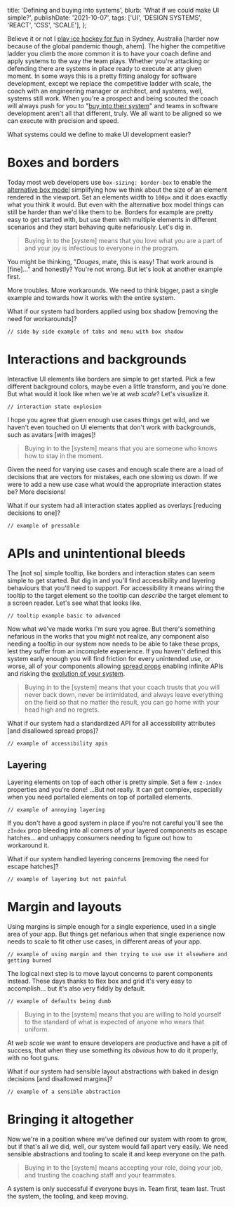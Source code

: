 
  title: 'Defining and buying into systems',
  blurb: 'What if we could make UI simple?',
  publishDate: '2021-10-07',
  tags: ['UI', 'DESIGN SYSTEMS', 'REACT', 'CSS', 'SCALE'],
};

Believe it or not I [play ice hockey for fun](https://twitter.com/itsdouges/status/1371743285903912960) in Sydney,
Australia [harder now because of the global pandemic though, ahem].
The higher the competitive ladder you climb the more common it is to have your coach define and apply systems to the way the team plays.
Whether you're attacking or defending there are systems in place ready to execute at any given moment.
In some ways this is a pretty fitting analogy for software development,
except we replace the competitive ladder with scale,
the coach with an engineering manager or architect,
and systems,
well,
systems still work.
When you're a prospect and being scouted the coach will always push for you to "[buy into their system](https://www.ncsasports.org/blog/2014/07/28/buy-program/)" and teams in software development aren't all that different,
truly.
We all want to be aligned so we can execute with precision and speed.

What systems could we define to make UI development easier?

# Boxes and borders

Today most web developers use `box-sizing: border-box` to enable the [alternative box model](https://developer.mozilla.org/en-US/docs/Learn/CSS/Building_blocks/The_box_model#the_alternative_css_box_model) simplifying how we think about the size of an element rendered in the viewport.
Set an elements width to `100px` and it does exactly what you think it would.
But even with the alternative box model things can still be harder than we'd like them to be.
Borders for example are pretty easy to get started with,
but use them with multiple elements in different scenarios and they start behaving quite nefariously.
Let's dig in.

<BorderMenu />

> Buying in to the [system] means that you love what you are a part of and your joy is infectious to everyone in the program.

You might be thinking,
"_Douges_,
mate,
this is easy!
That work around is [fine]…" and honestly?
You're not wrong.
But let's look at another example first.

<BorderTabs />

More troubles.
More workarounds.
We need to think bigger,
past a single example and towards how it works with the entire system.

What if our system had borders applied using box shadow [removing the need for workarounds]?

```
// side by side example of tabs and menu with box shadow
```

# Interactions and backgrounds

Interactive UI elements like borders are simple to get started.
Pick a few different background colors,
maybe even a little transform,
and you're done.
But what would it look like when we're at _web scale_?
Let's visualize it.

```
// interaction state explosion
```

I hope you agree that given enough use cases things get wild,
and we haven't even touched on UI elements that don't work with backgrounds,
such as avatars [with images]!

> Buying in to the [system] means that you are someone who knows how to stay in the moment.

Given the need for varying use cases and enough scale there are a load of decisions that are vectors for mistakes,
each one slowing us down.
If we were to add a new use case what would the appropriate interaction states be?
More decisions!

What if our system had all interaction states applied as overlays [reducing decisions to one]?

```
// example of pressable
```

# APIs and unintentional bleeds

The [not so] simple tooltip,
like borders and interaction states can seem simple to get started.
But dig in and you'll find accessibility and layering behaviours that you'll need to support.
For accessibility it means wiring the tooltip to the target element so the tooltip can _describe_ the target element to a screen reader.
Let's see what that looks like.

```
// tooltip example basic to advanced
```

Now what we've made works I'm sure you agree.
But there's something nefarious in the works that you might not realize,
any component also needing a tooltip in our system now needs to be able to take these props,
lest they suffer from an incomplete experience.
If you haven't defined this system early enough you will find friction for every unintended use,
or worse,
all of your components allowing [spread props](https://reactjs.org/docs/jsx-in-depth.html#spread-attributes) enabling infinite APIs and risking the [evolution of your system](/blog/taming-the-beast-that-is-css-in-js#code-evolution).

> Buying in to the [system] means that your coach trusts that you will never back down,
> never be intimidated,
> and always leave everything on the field so that no matter the result,
> you can go home with your head high and no regrets.

What if our system had a standardized API for all accessibility attributes [and disallowed spread props]?

```
// example of accessibility apis
```

## Layering

Layering elements on top of each other is pretty simple.
Set a few `z-index` properties and you're done!
...But not really.
It can get complex,
especially when you need portalled elements on top of portalled elements.

```
// example of annoying layering
```

If you don't have a good system in place if you're not careful you'll see the `zIndex` prop bleeding into all corners of your layered components as escape hatches...
and unhappy consumers needing to figure out how to workaround it.

What if our system handled layering concerns [removing the need for escape hatches]?

```
// example of layering but not painful
```

# Margin and layouts

Using margins is simple enough for a single experience,
used in a single area of your app.
But things get nefarious when that single experience now needs to scale to fit other use cases,
in different areas of your app.

```
// example of using margin and then trying to use use it elsewhere and getting burned
```

The logical next step is to move layout concerns to parent components instead.
These days thanks to flex box and grid it's very easy to accomplish...
but it's also very fiddly by default.

```
// example of defaults being dumb
```

> Buying in to the [system] means that you are willing to hold yourself to the standard of what is expected of anyone who wears that uniform.

At _web scale_ we want to ensure developers are productive and have a pit of success,
that when they use something its _obvious_ how to do it properly,
with no foot guns.

What if our system had sensible layout abstractions with baked in design decisions [and disallowed margins]?

```
// example of a sensible abstraction
```

# Bringing it altogether

Now we're in a position where we've defined our system with room to grow,
but if that's all we did,
well,
our system would fall apart very easily.
We need sensible abstractions and tooling to scale it and keep everyone on the path.

> Buying in to the [system] means accepting your role,
> doing your job,
> and trusting the coaching staff and your teammates.

A system is only successful if everyone buys in.
Team first,
team last.
Trust the system,
the tooling,
and keep moving.
